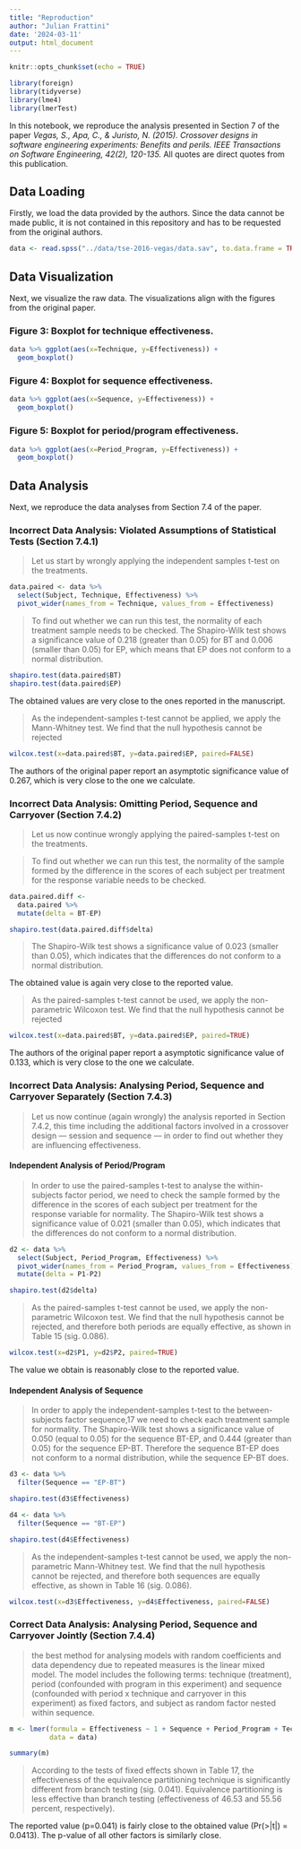 ```yaml
---
title: "Reproduction"
author: "Julian Frattini"
date: '2024-03-11'
output: html_document
---
```


```r
knitr::opts_chunk$set(echo = TRUE)

library(foreign)
library(tidyverse)
library(lme4)
library(lmerTest)
```

In this notebook, we reproduce the analysis presented in Section 7 of the paper _Vegas, S., Apa, C., & Juristo, N. (2015). Crossover designs in software engineering experiments: Benefits and perils. IEEE Transactions on Software Engineering, 42(2), 120-135._
All quotes are direct quotes from this publication.

## Data Loading

Firstly, we load the data provided by the authors.
Since the data cannot be made public, it is not contained in this repository and has to be requested from the original authors.

```r
data <- read.spss("../data/tse-2016-vegas/data.sav", to.data.frame = TRUE)
```

## Data Visualization

Next, we visualize the raw data.
The visualizations align with the figures from the original paper.

### Figure 3: Boxplot for technique effectiveness.

```r
data %>% ggplot(aes(x=Technique, y=Effectiveness)) +
  geom_boxplot()
```

### Figure 4: Boxplot for sequence effectiveness.

```r
data %>% ggplot(aes(x=Sequence, y=Effectiveness)) +
  geom_boxplot()
```

### Figure 5: Boxplot for period/program effectiveness.

```r
data %>% ggplot(aes(x=Period_Program, y=Effectiveness)) +
  geom_boxplot()
```

## Data Analysis

Next, we reproduce the data analyses from Section 7.4 of the paper.

### Incorrect Data Analysis: Violated Assumptions of Statistical Tests (Section 7.4.1)

> Let us start by wrongly applying the independent samples t-test on the treatments.

```r
data.paired <- data %>% 
  select(Subject, Technique, Effectiveness) %>% 
  pivot_wider(names_from = Technique, values_from = Effectiveness)
```

> To find out whether we can run this test, the normality of each treatment sample needs to be checked. The Shapiro-Wilk test shows a significance value of 0.218 (greater than 0.05) for BT and 0.006 (smaller than 0.05) for EP, which means that EP does not conform to a normal distribution.

```r
shapiro.test(data.paired$BT)
shapiro.test(data.paired$EP)
```

The obtained values are very close to the ones reported in the manuscript.

> As the independent-samples t-test cannot be applied, we apply the Mann-Whitney test. We find that the null hypothesis cannot be rejected

```r
wilcox.test(x=data.paired$BT, y=data.paired$EP, paired=FALSE)
```

The authors of the original paper report an asymptotic significance value of 0.267, which is very close to the one we calculate.

### Incorrect Data Analysis: Omitting Period, Sequence and Carryover (Section 7.4.2)

> Let us now continue wrongly applying the paired-samples t-test on the treatments.

> To find out whether we can run this test, the normality of the sample formed by the difference in the scores of each subject per treatment for the response variable needs to be checked.

```r
data.paired.diff <- 
  data.paired %>% 
  mutate(delta = BT-EP) 

shapiro.test(data.paired.diff$delta)
```

> The Shapiro-Wilk test shows a significance value of 0.023 (smaller than 0.05), which indicates that the differences do not conform to a normal distribution.

The obtained value is again very close to the reported value.

> As the paired-samples t-test cannot be used, we apply the non-parametric Wilcoxon test. We find that the null hypothesis cannot be rejected

```r
wilcox.test(x=data.paired$BT, y=data.paired$EP, paired=TRUE)
```

The authors of the original paper report a asymptotic significance value of 0.133, which is very close to the one we calculate.

### Incorrect Data Analysis: Analysing Period, Sequence and Carryover Separately (Section 7.4.3)

> Let us now continue (again wrongly) the analysis reported in Section 7.4.2, this time including the additional factors involved in a crossover design — session and sequence — in order to find out whether they are influencing effectiveness.

#### Independent Analysis of Period/Program

> In order to use the paired-samples t-test to analyse the within-subjects factor period, we need to check the sample formed by the difference in the scores of each subject per treatment for the response variable for normality. The Shapiro-Wilk test shows a significance value of 0.021 (smaller than 0.05), which indicates that the differences do not conform to a normal distribution.

```r
d2 <- data %>% 
  select(Subject, Period_Program, Effectiveness) %>% 
  pivot_wider(names_from = Period_Program, values_from = Effectiveness) %>% 
  mutate(delta = P1-P2)

shapiro.test(d2$delta)
```

> As the paired-samples t-test cannot be used, we apply the non-parametric Wilcoxon test. We find that the null hypothesis cannot be rejected, and therefore both periods are equally effective, as shown in Table 15 (sig. 0.086).

```r
wilcox.test(x=d2$P1, y=d2$P2, paired=TRUE)
```

The value we obtain is reasonably close to the reported value.

#### Independent Analysis of Sequence

> In order to apply the independent-samples t-test to the between-subjects factor sequence,17 we need to check each treatment sample for normality. The Shapiro-Wilk test shows a significance value of 0.050 (equal to 0.05) for the sequence BT-EP, and 0.444 (greater than 0.05) for the sequence EP-BT. Therefore the sequence BT-EP does not conform to a normal distribution, while the sequence EP-BT does.

```r
d3 <- data %>% 
  filter(Sequence == "EP-BT")

shapiro.test(d3$Effectiveness)

d4 <- data %>% 
  filter(Sequence == "BT-EP")

shapiro.test(d4$Effectiveness)
```

> As the independent-samples t-test cannot be used, we apply the non-parametric Mann-Whitney test. We find that the null hypothesis cannot be rejected, and therefore both sequences are equally effective, as shown in Table 16 (sig. 0.086).

```r
wilcox.test(x=d3$Effectiveness, y=d4$Effectiveness, paired=FALSE)
```

### Correct Data Analysis: Analysing Period, Sequence and Carryover Jointly (Section 7.4.4)

> the best method for analysing models with random coefficients and data dependency due to repeated measures is the linear mixed model. The model includes the following terms: technique (treatment), period (confounded with program in this experiment) and sequence (confounded with period x technique and carryover in this experiment) as fixed factors, and subject as random factor nested within sequence.

```r
m <- lmer(formula = Effectiveness ~ 1 + Sequence + Period_Program + Technique + (1|Sequence/Subject),
          data = data)

summary(m)
```

> According to the tests of fixed effects shown in Table 17, the effectiveness of the equivalence partitioning technique is significantly different from branch testing (sig. 0.041). Equivalence partitioning is less effective than branch testing (effectiveness of 46.53 and 55.56 percent, respectively).

The reported value (p=0.041) is fairly close to the obtained value (Pr(>|t|) = 0.0413).
The p-value of all other factors is similarly close.
